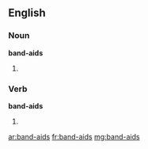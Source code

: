 ==English==

===Noun===
'''band-aids'''

# {{plural of|[[band-aid]]}}

===Verb===
'''band-aids'''

# {{third-person singular of|[[band-aid]]}}

[[ar:band-aids]]
[[fr:band-aids]]
[[mg:band-aids]]